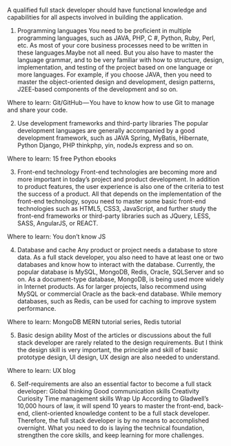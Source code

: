 

<div className={styles["Welcome"]}>


A qualified full stack developer should have functional knowledge and capabilities for all aspects involved in building the application.

1) Programming languages
You need to be proficient in multiple programming languages, such as JAVA, PHP, C #, Python, Ruby, Perl, etc. As most of your core business processes need to be written in these languages.Maybe not all need. But you also have to master the language grammar, and to be very familiar with how to structure, design, implementation, and testing of the project based on one language or more languages. For example, if you choose JAVA, then you need to master the object-oriented design and development, design patterns, J2EE-based components of the development and so on.

Where to learn: Git/GitHub — You have to know how to use Git to manage and share your code.


2) Use development frameworks and third-party libraries
The popular development languages are generally accompanied by a good development framework, such as JAVA Spring, MyBatis, Hibernate, Python Django, PHP thinkphp, yin, nodeJs express and so on.

Where to learn: 15 free Python ebooks

3) Front-end technology
Front-end technologies are becoming more and more important in today’s project and product development. In addition to product features, the user experience is also one of the criteria to test the success of a product. All that depends on the implementation of the front-end technology, soyou need to master some basic front-end technologies such as HTML5, CSS3, JavaScript, and further study the front-end frameworks or third-party libraries such as JQuery, LESS, SASS, AngularJS, or REACT.

Where to learn: You don’t know JS

4) Database and cache
Any product or project needs a database to store data. As a full stack developer, you also need to have at least one or two databases and know how to interact with the database. Currently, the popular database is MySQL, MongoDB, Redis, Oracle, SQLServer and so on. As a document-type database, MongoDB, is being used more widely in Internet products. As for larger projects, Ialso recommend using MySQL or commercial Oracle as the back-end database. While memory databases, such as Redis, can be used for caching to improve system performance.

Where to learn: MongoDB MERN tutorial series, Redis tutorial

5) Basic design ability
Most of the articles or discussions about the full stack developer are rarely related to the design requirements. But I think the design skill is very important, the principle and skill of basic prototype design, UI design, UX design are also needed to understand.

Where to learn: UX blog


6) Self-requirements are also an essential factor to become a full stack developer:
Global thinking
Good communication skills
Creativity
Curiosity
Time management skills
Wrap Up
According to Gladwell’s 10,000 hours of law, it will spend 10 years to master the front-end, back-end, client-oriented knowledge content to be a full stack developer. Therefore, the full stack developer is by no means to accomplished overnight. What you need to do is laying the technical foundation, strengthen the core skills, and keep learning for more challenges.

</div>